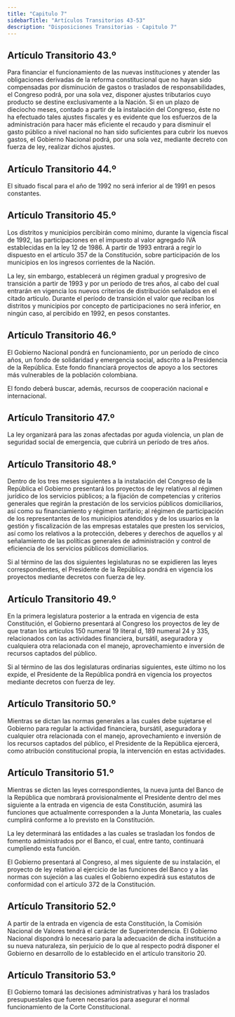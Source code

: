 ```yaml
---
title: "Capitulo 7"
sidebarTitle: "Artículos Transitorios 43-53"
description: "Disposiciones Transitorias - Capitulo 7"
---
```


## Artículo Transitorio 43.º

Para financiar el funcionamiento de las nuevas instituciones y atender las obligaciones derivadas de la reforma constitucional que no hayan sido compensadas por disminución de gastos o traslados de responsabilidades, el Congreso podrá, por una sola vez, disponer ajustes tributarios cuyo producto se destine exclusivamente a la Nación. Si en un plazo de dieciocho meses, contado a partir de la instalación del Congreso, éste no ha efectuado tales ajustes fiscales y es evidente que los esfuerzos de la administración para hacer más eficiente el recaudo y para disminuir el gasto público a nivel nacional no han sido suficientes para cubrir los nuevos gastos, el Gobierno Nacional podrá, por una sola vez, mediante decreto con fuerza de ley, realizar dichos ajustes.

## Artículo Transitorio 44.º

El situado fiscal para el año de 1992 no será inferior al de 1991 en pesos constantes.

## Artículo Transitorio 45.º

Los distritos y municipios percibirán como mínimo, durante la vigencia fiscal de 1992, las participaciones en el impuesto al valor agregado IVA establecidas en la ley 12 de 1986. A partir de 1993 entrará a regir lo dispuesto en el artículo 357 de la Constitución, sobre participación de los municipios en los ingresos corrientes de la Nación.

La ley, sin embargo, establecerá un régimen gradual y progresivo de transición a partir de 1993 y por un período de tres años, al cabo del cual entrarán en vigencia los nuevos criterios de distribución señalados en el citado artículo. Durante el período de transición el valor que reciban los distritos y municipios por concepto de participaciones no será inferior, en ningún caso, al percibido en 1992, en pesos constantes.

## Artículo Transitorio 46.º

El Gobierno Nacional pondrá en funcionamiento, por un período de cinco años, un fondo de solidaridad y emergencia social, adscrito a la Presidencia de la República. Este fondo financiará proyectos de apoyo a los sectores más vulnerables de la población colombiana.

El fondo deberá buscar, además, recursos de cooperación nacional e internacional.

## Artículo Transitorio 47.º

La ley organizará para las zonas afectadas por aguda violencia, un plan de seguridad social de emergencia, que cubrirá un período de tres años.

## Artículo Transitorio 48.º

Dentro de los tres meses siguientes a la instalación del Congreso de la República el Gobierno presentará los proyectos de ley relativos al régimen jurídico de los servicios públicos; a la fijación de competencias y criterios generales que regirán la prestación de los servicios públicos domiciliarios, así como su financiamiento y régimen tarifario; al régimen de participación de los representantes de los municipios atendidos y de los usuarios en la gestión y fiscalización de las empresas estatales que presten los servicios, así como los relativos a la protección, deberes y derechos de aquellos y al señalamiento de las políticas generales de administración y control de eficiencia de los servicios públicos domiciliarios.

Si al término de las dos siguientes legislaturas no se expidieren las leyes correspondientes, el Presidente de la República pondrá en vigencia los proyectos mediante decretos con fuerza de ley.

## Artículo Transitorio 49.º

En la primera legislatura posterior a la entrada en vigencia de esta Constitución, el Gobierno presentará al Congreso los proyectos de ley de que tratan los artículos 150 numeral 19 literal d, 189 numeral 24 y 335, relacionados con las actividades financiera, bursátil, aseguradora y cualquiera otra relacionada con el manejo, aprovechamiento e inversión de recursos captados del público.

Si al término de las dos legislaturas ordinarias siguientes, este último no los expide, el Presidente de la República pondrá en vigencia los proyectos mediante decretos con fuerza de ley.

## Artículo Transitorio 50.º

Mientras se dictan las normas generales a las cuales debe sujetarse el Gobierno para regular la actividad financiera, bursátil, aseguradora y cualquier otra relacionada con el manejo, aprovechamiento e inversión de los recursos captados del público, el Presidente de la República ejercerá, como atribución constitucional propia, la intervención en estas actividades.

## Artículo Transitorio 51.º

Mientras se dicten las leyes correspondientes, la nueva junta del Banco de la República que nombrará provisionalmente el Presidente dentro del mes siguiente a la entrada en vigencia de esta Constitución, asumirá las funciones que actualmente corresponden a la Junta Monetaria, las cuales cumplirá conforme a lo previsto en la Constitución.

La ley determinará las entidades a las cuales se trasladan los fondos de fomento administrados por el Banco, el cual, entre tanto, continuará cumpliendo esta función.

El Gobierno presentará al Congreso, al mes siguiente de su instalación, el proyecto de ley relativo al ejercicio de las funciones del Banco y a las normas con sujeción a las cuales el Gobierno expedirá sus estatutos de conformidad con el artículo 372 de la Constitución.

## Artículo Transitorio 52.º

A partir de la entrada en vigencia de esta Constitución, la Comisión Nacional de Valores tendrá el carácter de Superintendencia. El Gobierno Nacional dispondrá lo necesario para la adecuación de dicha institución a su nueva naturaleza, sin perjuicio de lo que al respecto podrá disponer el Gobierno en desarrollo de lo establecido en el artículo transitorio 20.

## Artículo Transitorio 53.º

El Gobierno tomará las decisiones administrativas y hará los traslados presupuestales que fueren necesarios para asegurar el normal funcionamiento de la Corte Constitucional.

